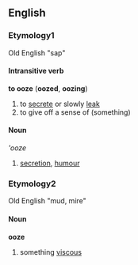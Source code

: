 ==English==
===Etymology1===
Old English "sap"
====Intransitive verb====
'''to ooze''' ('''oozed''', '''oozing''')

#to [[secrete]] or slowly [[leak]]
#to give off a sense of (something)

====Noun====
'''ooze''

# [[secretion]], [[humour]]

===Etymology2===
Old English "mud, mire"
====Noun====
'''ooze'''
#something [[viscous]]